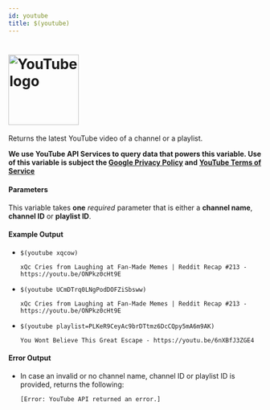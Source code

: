 ```yaml
---
id: youtube
title: $(youtube)
---
```


# <img src="/img/variables/youtube-logo.svg" width="140" alt="YouTube logo" />

Returns the latest YouTube video of a channel or a playlist.

**We use YouTube API Services to query data that powers this variable. Use of this variable is subject the [Google Privacy Policy](https://policies.google.com/privacy) and [YouTube Terms of Service](https://www.youtube.com/t/terms)**

#### Parameters

This variable takes **one** *required* parameter that is either a **channel name**, **channel ID** or **playlist ID**.

#### Example Output

* `$(youtube xqcow)`

    ```
    xQc Cries from Laughing at Fan-Made Memes | Reddit Recap #213 - https://youtu.be/ONPkz0cHt9E
    ```

* `$(youtube UCmDTrq0LNgPodDOFZiSbsww)`

    ```
    xQc Cries from Laughing at Fan-Made Memes | Reddit Recap #213 - https://youtu.be/ONPkz0cHt9E
    ```

* `$(youtube playlist=PLKeR9CeyAc9brDTtmz6DcCQpy5mA6m9AK)`

    ```
    You Wont Believe This Great Escape - https://youtu.be/6nXBfJ3ZGE4 
    ```

#### Error Output

* In case an invalid or no channel name, channel ID or playlist ID is provided, returns the following:

    ```
    [Error: YouTube API returned an error.]
    ```
